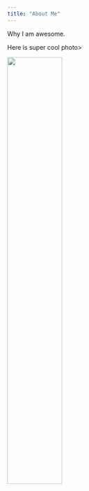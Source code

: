 ```yaml
---
title: "About Me"
---
```


Why I am awesome.

Here is super cool photo>

![](Boys Lax News 12.jpeg){width=50%}





